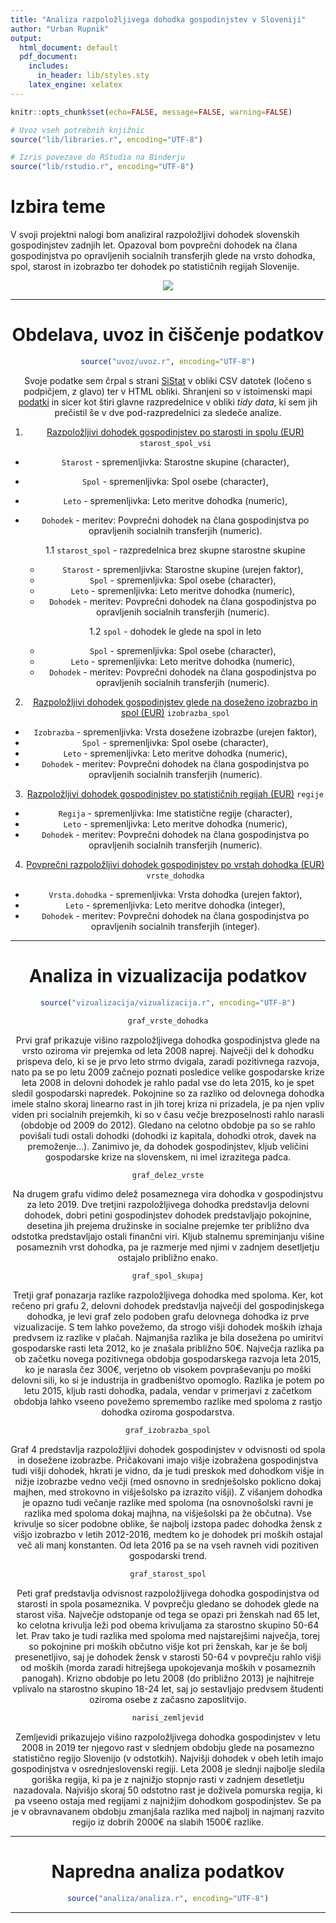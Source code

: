 ```yaml
---
title: "Analiza razpoložljivega dohodka gospodinjstev v Sloveniji"
author: "Urban Rupnik"
output:
  html_document: default
  pdf_document:
    includes:
      in_header: lib/styles.sty
    latex_engine: xelatex
---
```


```r
knitr::opts_chunk$set(echo=FALSE, message=FALSE, warning=FALSE)

# Uvoz vseh potrebnih knjižnic
source("lib/libraries.r", encoding="UTF-8")
```

```r
# Izris povezave do RStudia na Binderju
source("lib/rstudio.r", encoding="UTF-8")
```

# Izbira teme

V svoji projektni nalogi bom analiziral razpoložljivi dohodek slovenskih gospodinjstev zadnjih let. Opazoval bom povprečni dohodek na člana gospodinjstva po opravljenih socialnih transferjih glede na vrsto dohodka, spol, starost in izobrazbo ter dohodek po statističnih regijah Slovenije.


<center>
![](slike/dohodek_gospodinjstev.jpg)

***

# Obdelava, uvoz in čiščenje podatkov

```r
source("uvoz/uvoz.r", encoding="UTF-8")
```

Svoje podatke sem črpal s strani [SiStat](https://pxweb.stat.si/SiStat/sl) v obliki CSV datotek (ločeno s podpičjem, z glavo) ter v HTML obliki. Shranjeni so v istoimenski mapi [podatki](https://github.com/UrbanRupnik/APPR-2020-21/tree/master/podatki) in sicer kot štiri glavne razpredelnice v obliki *tidy data*, ki sem jih prečistil še v dve pod-razpredelnici za sledeče analize.

1. [Razpoložljivi dohodek gospodinjstev po starosti in spolu (EUR)](https://pxweb.stat.si:443/SiStatData/sq/1406)
  `starost_spol_vsi` 
  - `Starost` - spremenljivka: Starostne skupine (character),
  - `Spol` - spremenljivka: Spol osebe (character),
  - `Leto` - spremenljivka: Leto meritve dohodka (numeric),
  - `Dohodek` - meritev: Povprečni dohodek na člana gospodinjstva po opravljenih socialnih transferjih (numeric).
  
    1.1  `starost_spol` - razpredelnica brez skupne starostne skupine
      - `Starost` - spremenljivka: Starostne skupine (urejen faktor),
      - `Spol` - spremenljivka: Spol osebe (character),
      - `Leto` - spremenljivka: Leto meritve dohodka (numeric),
      - `Dohodek` - meritev: Povprečni dohodek na člana gospodinjstva po     opravljenih socialnih transferjih (numeric).
  
    1.2   `spol` - dohodek le glede na spol in leto
      - `Spol` - spremenljivka: Spol osebe (character),
      - `Leto` - spremenljivka: Leto meritve dohodka (numeric),
      - `Dohodek` - meritev: Povprečni dohodek na člana gospodinjstva po     opravljenih socialnih transferjih (numeric).

2. [Razpoložljivi dohodek gospodinjstev glede na doseženo izobrazbo in spol (EUR)](https://pxweb.stat.si:443/SiStatData/sq/1407) 
  `izobrazba_spol`
  - `Izobrazba` - spremenljivka: Vrsta dosežene izobrazbe (urejen faktor),
  - `Spol` - spremenljivka: Spol osebe (character),
  - `Leto` - spremenljivka: Leto meritve dohodka (numeric),
  - `Dohodek` - meritev: Povprečni dohodek na člana gospodinjstva po opravljenih socialnih transferjih (numeric).
  
3. [Razpoložljivi dohodek gospodinjstev po statističnih regijah (EUR)](https://pxweb.stat.si:443/SiStatData/sq/1228)
  `regije`
  - `Regija` - spremenljivka: Ime statistične regije (character),
  - `Leto` - spremenljivka: Leto meritve dohodka (numeric),
  - `Dohodek` - meritev: Povprečni dohodek na člana gospodinjstva po opravljenih socialnih transferjih (numeric).
  
4. [Povprečni razpoložljivi dohodek gospodinjstev po vrstah dohodka (EUR)](https://pxweb.stat.si:443/SiStatData/sq/1214)
  `vrste_dohodka`
  - `Vrsta.dohodka` - spremenljivka: Vrsta dohodka (urejen faktor),
  - `Leto` - spremenljivka: Leto meritve dohodka (integer),
  - `Dohodek` - meritev: Povprečni dohodek na člana gospodinjstva po opravljenih socialnih transferjih (integer).

***

# Analiza in vizualizacija podatkov

```r
source("vizualizacija/vizualizacija.r", encoding="UTF-8")
```

```r
graf_vrste_dohodka
```
Prvi graf prikazuje višino razpoložljivega dohodka gospodinjstva glede na vrsto oziroma vir prejemka od leta 2008 naprej. Največji del k dohodku prispeva delo, ki se je prvo leto strmo dvigala, zaradi pozitivnega razvoja, nato pa se po letu 2009 začnejo poznati posledice velike gospodarske krize leta 2008 in delovni dohodek je rahlo padal vse do leta 2015, ko je spet sledil gospodarski napredek. Pokojnine so za razliko od delovnega dohodka imele stalno skoraj linearno rast in jih torej kriza ni prizadela, je pa njen vpliv viden pri socialnih prejemkih, ki so v času večje brezposelnosti rahlo narasli (obdobje od 2009 do 2012). Gledano na celotno obdobje pa so se rahlo povišali tudi ostali dohodki (dohodki iz kapitala, dohodki otrok, davek na premoženje...). Zanimivo je, da dohodek gospodinjstev, kljub veličini gospodarske krize na slovenskem, ni imel izrazitega padca.

```r
graf_delez_vrste
```
Na drugem grafu vidimo delež posameznega vira dohodka v gospodinjstvu za leto 2019. Dve tretjini razpoložljivega dohodka predstavlja delovni dohodek, dobri petini gospodinjstev dohodek predstavljajo pokojnine, desetina jih prejema družinske in socialne prejemke ter približno dva odstotka predstavljajo ostali finančni viri. Kljub stalnemu spreminjanju višine posameznih vrst dohodka, pa je razmerje med njimi v zadnjem desetljetju ostajalo približno enako.


```r
graf_spol_skupaj
```
Tretji graf ponazarja razlike razpoložljivega dohodka med spoloma. Ker, kot rečeno pri grafu 2, delovni dohodek predstavlja največji del gospodinjskega dohodka, je levi graf zelo podoben grafu delovnega dohodka iz prve vizualizacije. S tem lahko povežemo, da strogo višji dohodek moških izhaja predvsem iz razlike v plačah. Najmanjša razlika je bila dosežena po umiritvi gospodarske rasti leta 2012, ko je znašala približno 50€. Največja razlika pa ob začetku novega pozitivnega obdobja gospodarskega razvoja leta 2015, ko je narasla čez 300€, verjetno ob visokem povpraševanju po moški delovni sili, ko si je industrija in gradbeništvo opomoglo. Razlika je potem po letu 2015, kljub rasti dohodka, padala, vendar v primerjavi z začetkom obdobja lahko vseeno povežemo spremembo razlike med spoloma z rastjo dohodka oziroma gospodarstva.

```r
graf_izobrazba_spol
```
Graf 4 predstavlja razpoložljivi dohodek gospodinjstev v odvisnosti od spola in dosežene izobrazbe. Pričakovani imajo višje izobražena gospodinjstva tudi višji dohodek, hkrati je vidno, da je tudi preskok med dohodkom višje in nižje izobrazbe vedno večji (med osnovno in srednješolsko poklicno dokaj majhen, med strokovno in višješolsko pa izrazito višji). Z višanjem dohodka je opazno tudi večanje razlike med spoloma (na osnovnošolski ravni je razlika med spoloma dokaj majhna, na višješolski pa že občutna). Vse krivulje so sicer podobne oblike, še najbolj izstopa padec dohodka žensk z višjo izobrazbo v letih 2012-2016, medtem ko je dohodek pri moških ostajal več ali manj konstanten. Od leta 2016 pa se na vseh ravneh vidi pozitiven gospodarski trend. 

```r
graf_starost_spol
```
Peti graf predstavlja odvisnost razpoložljivega dohodka gospodinjstva od starosti in spola posameznika. V povprečju gledano se dohodek glede na starost viša. Največje odstopanje od tega se opazi pri ženskah nad 65 let, ko celotna krivulja leži pod obema krivuljama za starostno skupino 50-64 let. Prav tako je tudi razlika med spoloma med najstarejšimi največja, torej so pokojnine pri moških občutno višje kot pri ženskah, kar je še bolj presenetljivo, saj je dohodek žensk v starosti 50-64 v povprečju rahlo višji od moških (morda zaradi hitrejšega upokojevanja moških v posameznih panogah). Krizno obdobje po letu 2008 (do približno 2013) je najhitreje vplivalo na starostno skupino 18-24 let, saj jo sestavljajo predvsem študenti oziroma osebe z začasno zaposlitvijo.

```r
narisi_zemljevid
```
Zemljevidi prikazujejo višino razpoložljivega dohodka gospodinjstev v letu 2008 in 2019 ter njegovo rast v slednjem obdobju glede na posamezno statistično regijo Slovenijo (v odstotkih). Najvišji dohodek v obeh letih imajo gospodinjstva v osrednjeslovenski regiji. Leta 2008 je slednji najbolje sledila goriška regija, ki pa je z najnižjo stopnjo rasti v zadnjem desetletju nazadovala. Najvišjo skoraj 50 odstotno rast je doživela pomurska regija, ki pa vseeno ostaja med regijami z najnižjim dohodkom gospodinjstev. Se pa je v obravnavanem obdobju zmanjšala razlika med najbolj in najmanj razvito regijo iz dobrih 2000€ na slabih 1500€ razlike.




***

# Napredna analiza podatkov

```r
source("analiza/analiza.r", encoding="UTF-8")
```


***

